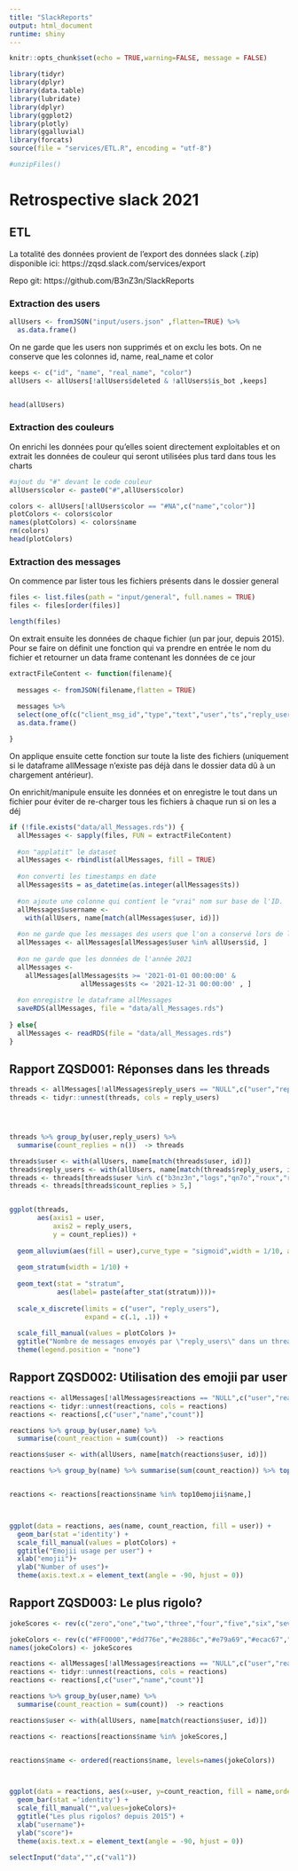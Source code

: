 ```yaml
---
title: "SlackReports"
output: html_document
runtime: shiny
---
```


```r
knitr::opts_chunk$set(echo = TRUE,warning=FALSE, message = FALSE)

library(tidyr)
library(dplyr)
library(data.table)
library(lubridate)
library(dplyr)
library(ggplot2)
library(plotly)
library(ggalluvial)
library(forcats)
source(file = "services/ETL.R", encoding = "utf-8")

#unzipFiles()
```
# Retrospective slack 2021


## ETL
La totalité des données provient de l'export des données slack (.zip) disponible ici: https://zqsd.slack.com/services/export

Repo git: https://github.com/B3nZ3n/SlackReports


### Extraction des users

```r
allUsers <- fromJSON("input/users.json" ,flatten=TRUE) %>%
  as.data.frame()
```

On ne garde que les users non supprimés et on exclu les bots. On ne conserve que les colonnes id, name, real_name et color

```r
keeps <- c("id", "name", "real_name", "color")
allUsers <- allUsers[!allUsers$deleted & !allUsers$is_bot ,keeps]


head(allUsers)
```

### Extraction des couleurs
On enrichi les données pour qu'elles soient directement exploitables et on extrait les données de couleur qui seront utilisées plus tard dans tous les charts

```r
#ajout du "#" devant le code couleur
allUsers$color <- paste0("#",allUsers$color)

colors <- allUsers[!allUsers$color == "#NA",c("name","color")]
plotColors <- colors$color
names(plotColors) <- colors$name
rm(colors)
head(plotColors)
```



### Extraction des messages
On commence par lister tous les fichiers présents dans le dossier general


```r
files <- list.files(path = "input/general", full.names = TRUE) 
files <- files[order(files)]

length(files)

```
On extrait ensuite les données de chaque fichier (un par jour, depuis 2015). Pour se faire on définit une fonction qui va prendre en entrée le nom du fichier et retourner un data frame contenant les données de ce jour


```r
extractFileContent <- function(filename){
  
  messages <- fromJSON(filename,flatten = TRUE)
  
  messages %>% 
  select(one_of(c("client_msg_id","type","text","user","ts","reply_users","reactions"))) %>%
  as.data.frame() 

}
```


On applique ensuite cette fonction sur toute la liste des fichiers (uniquement si le dataframe allMessage n'existe pas déjà dans le dossier data dû à un chargement antérieur).

On enrichit/manipule ensuite les données et on enregistre le tout dans un fichier pour éviter de re-charger tous les fichiers à chaque run si on les a déj

```r
if (!file.exists("data/all_Messages.rds")) {
  allMessages <- sapply(files, FUN = extractFileContent)
  
  #on "applatit" le dataset
  allMessages <- rbindlist(allMessages, fill = TRUE)
  
  #on converti les timestamps en date
  allMessages$ts = as_datetime(as.integer(allMessages$ts))
  
  #on ajoute une colonne qui contient le "vrai" nom sur base de l'ID.
  allMessages$username <-
    with(allUsers, name[match(allMessages$user, id)])
  
  #on ne garde que les messages des users que l'on a conservé lors de l'étape d'extraction des users
  allMessages <- allMessages[allMessages$user %in% allUsers$id, ]
  
  #on ne garde que les données de l'année 2021
  allMessages <-
    allMessages[allMessages$ts >= '2021-01-01 00:00:00' &
                  allMessages$ts <= '2021-12-31 00:00:00' , ]
  
  #on enregistre le dataframe allMessages
  saveRDS(allMessages, file = "data/all_Messages.rds")
  
} else{
  allMessages <- readRDS(file = "data/all_Messages.rds")
}


```


## Rapport ZQSD001: Réponses dans les threads

```r
threads <- allMessages[!allMessages$reply_users == "NULL",c("user","reply_users")]
threads <- tidyr::unnest(threads, cols = reply_users)




threads %>% group_by(user,reply_users) %>%
  summarise(count_replies = n())  -> threads

threads$user <- with(allUsers, name[match(threads$user, id)])
threads$reply_users <- with(allUsers, name[match(threads$reply_users, id)])
threads <- threads[threads$user %in% c("b3nz3n","logs","qn7o","roux","rylou","tony","vv","woookash"),]
threads <- threads[threads$count_replies > 5,]


ggplot(threads,
       aes(axis1 = user,
           axis2 = reply_users,
           y = count_replies)) +
  
  geom_alluvium(aes(fill = user),curve_type = "sigmoid",width = 1/10, alpha=0.7) +
  
  geom_stratum(width = 1/10) +
  
  geom_text(stat = "stratum", 
            aes(label= paste(after_stat(stratum))))+
  
  scale_x_discrete(limits = c("user", "reply_users"),
                   expand = c(.1, .1)) +
  
  scale_fill_manual(values = plotColors )+
  ggtitle("Nombre de messages envoyés par \"reply_users\" dans un thread créé par \"user\"")+
  theme(legend.position = "none")
```


## Rapport ZQSD002: Utilisation des emojii par user

```r
  
reactions <- allMessages[!allMessages$reactions == "NULL",c("user","reactions")]
reactions <- tidyr::unnest(reactions, cols = reactions)
reactions <- reactions[,c("user","name","count")]

reactions %>% group_by(user,name) %>%
  summarise(count_reaction = sum(count))  -> reactions

reactions$user <- with(allUsers, name[match(reactions$user, id)])

reactions %>% group_by(name) %>% summarise(sum(count_reaction)) %>% top_n(n = 10) -> top10emojii


reactions <- reactions[reactions$name %in% top10emojii$name,]



ggplot(data = reactions, aes(name, count_reaction, fill = user)) +
  geom_bar(stat ='identity') +
  scale_fill_manual(values = plotColors) +
  ggtitle("Emojii usage per user") +
  xlab("emojii")+
  ylab("Number of uses")+
  theme(axis.text.x = element_text(angle = -90, hjust = 0))
```


## Rapport ZQSD003: Le plus rigolo?

```r
jokeScores <- rev(c("zero","one","two","three","four","five","six","seven","height","nine","keycap_ten"))

jokeColors <- rev(c("#FF0000","#dd776e","#e2886c","#e79a69","#ecac67","#e9b861","#f5ce62","#d4c86a","#b0be6e","#94bd77","#73b87e"))
names(jokeColors) <- jokeScores

reactions <- allMessages[!allMessages$reactions == "NULL",c("user","reactions")]
reactions <- tidyr::unnest(reactions, cols = reactions)
reactions <- reactions[,c("user","name","count")]

reactions %>% group_by(user,name) %>%
  summarise(count_reaction = sum(count))  -> reactions

reactions$user <- with(allUsers, name[match(reactions$user, id)])

reactions <- reactions[reactions$name %in% jokeScores,]


reactions$name <- ordered(reactions$name, levels=names(jokeColors))



ggplot(data = reactions, aes(x=user, y=count_reaction, fill = name,order=name)) +
  geom_bar(stat ='identity') +
  scale_fill_manual("",values=jokeColors)+
  ggtitle("Les plus rigolos? depuis 2015") +
  xlab("username")+
  ylab("score")+
  theme(axis.text.x = element_text(angle = -90, hjust = 0))
```
```r
selectInput("data","",c("val1"))
```

